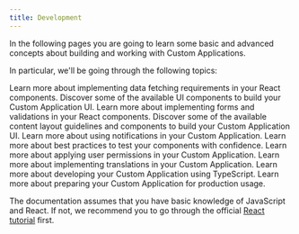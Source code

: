 ```yaml
---
title: Development
---
```


In the following pages you are going to learn some basic and advanced concepts about building and working with Custom Applications.

In particular, we'll be going through the following topics:

<Cards smallTitle clickable>
  <Card
    title="Data Fetching"
    href="/development/data-fetching"
  >
    Learn more about implementing data fetching requirements in your React components.
  </Card>
  <Card
    title="UI Components"
    href="/development/ui-components"
  >
    Discover some of the available UI components to build your Custom Application UI.
  </Card>
  <Card
      title="Forms"
      href="/development/forms"
    >
    Learn more about implementing forms and validations in your React components.
  </Card>
  <Card
      title="Content Layouts"
      href="/development/content-layouts"
    >
    Discover some of the available content layout guidelines and components to build your Custom Application UI.
  </Card>
  <Card
    title="Notifications"
    href="/development/notifications"
  >
    Learn more about using notifications in your Custom Application.
  </Card>
  <Card
    title="Testing"
    href="/development/testing"
  >
    Learn more about best practices to test your components with confidence.
  </Card>
  <Card
    title="Permissions"
    href="/development/permissions"
  >
    Learn more about applying user permissions in your Custom Application.
  </Card>
  <Card
    title="Translations"
    href="/development/translations"
  >
    Learn more about implementing translations in your Custom Application.
  </Card>
  <Card
    title="Adding TypeScript"
    href="/development/adding-typescript"
  >
    Learn more about developing your Custom Application using TypeScript.
  </Card>
  <Card
    title="Going to Production"
    href="/development/going-to-production"
  >
    Learn more about preparing your Custom Application for production usage.
  </Card>
</Cards>

<Info>

The documentation assumes that you have basic knowledge of JavaScript and React. If not, we recommend you to go through the official [React tutorial](https://reactjs.org/tutorial/tutorial.html) first.

</Info>
